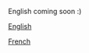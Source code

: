 English coming soon :)

<div class="button-container">
<a>
    <a href="ADRESS" class="download-link" target="_blank">English</a>
</a>

<a>
    <a href="ADRESS" class="download-link" target="_blank">French</a>
</a>
</div>
